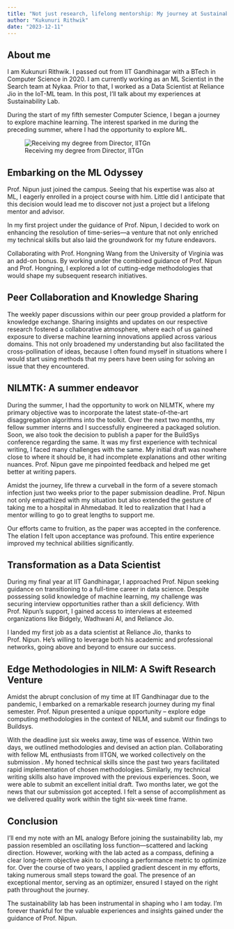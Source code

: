 ```yaml
---
title: "Not just research, lifelong mentorship: My journey at Sustainability Lab"
author: "Kukunuri Rithwik"
date: "2023-12-11"
---
```


## About me
I am Kukunuri Rithwik. I passed out from IIT Gandhinagar with a BTech in Computer Science in 2020. I am currently working as an ML Scientist in the Search team at Nykaa. Prior to that, I worked as a Data Scientist at Reliance Jio in the IoT-ML team. In this post, I'll talk about my experiences at Sustainability Lab. 

During the start of my fifth semester Computer Science, I began a journey to explore machine learning. The interest sparked in me during the preceding summer, where I had the opportunity to explore ML.

![Receiving my degree from Director, IITGn](../images/experiences/rithwik.jpeg)

## Embarking on the ML Odyssey

Prof. Nipun just joined the campus. Seeing that his expertise was also at ML, I eagerly enrolled in a project course with him. Little did I anticipate that this decision would lead me to discover not just a project but a lifelong mentor and advisor.

In my first project under the guidance of Prof. Nipun, I decided to work on enhancing the resolution of time-series—a venture that not only enriched my technical skills but also laid the groundwork for my future endeavors.

Collaborating with Prof. Hongning Wang from the University of Virginia was an add-on bonus. By working under the combined guidance of Prof. Nipun and Prof. Hongning, I explored a lot of cutting-edge methodologies that would shape my subsequent research initiatives.

## Peer Collaboration and Knowledge Sharing

The weekly paper discussions within our peer group provided a platform for knowledge exchange. Sharing insights and updates on our respective research fostered a collaborative atmosphere, where each of us gained exposure to diverse machine learning innovations applied across various domains. This not only broadened my understanding but also facilitated the cross-pollination of ideas, because I often found myself in situations where I would start using methods that my peers have been using for solving an issue that they encountered.

## NILMTK: A summer endeavor

During the summer, I had the opportunity to work on NILMTK, where my primary objective was to incorporate the latest state-of-the-art disaggregation algorithms into the toolkit. Over the next two months, my fellow summer interns and I successfully engineered a packaged solution. Soon, we also took the decision to publish a paper for the BuildSys conference regarding the same. It was my first experience with technical writing, I faced many challenges with the same. My initial draft was nowhere close to where it should be, it had incomplete explanations and other writing nuances. Prof. Nipun gave me pinpointed feedback and helped me get better at writing papers.

Amidst the journey, life threw a curveball in the form of a severe stomach infection just two weeks prior to the paper submission deadline. Prof. Nipun not only empathized with my situation but also extended the gesture of taking me to a hospital in Ahmedabad. It led to realization that I had a mentor willing to go to great lengths to support me.

Our efforts came to fruition, as the paper was accepted in the conference. The elation I felt upon acceptance was profound. This entire experience improved my technical abilities significantly. 

## Transformation as a Data Scientist 

During my final year at IIT Gandhinagar, I approached Prof. Nipun seeking guidance on transitioning to a full-time career in data science. Despite possessing solid knowledge of machine learning, my challenge was securing interview opportunities rather than a skill deficiency. With Prof. Nipun's support, I gained access to interviews at esteemed organizations like Bidgely, Wadhwani AI, and Reliance Jio.

I landed my first job as a data scientist at Reliance Jio, thanks to Prof. Nipun. He's willing to leverage both his academic and professional networks, going above and beyond to ensure our success. 

## Edge Methodologies in NILM: A Swift Research Venture

Amidst the abrupt conclusion of my time at IIT Gandhinagar due to the pandemic, I embarked on a remarkable research journey during my final semester. Prof. Nipun presented a unique opportunity – explore edge computing methodologies in the context of NILM, and submit our findings to Buildsys.

With the deadline just six weeks away, time was of essence. Within two days, we outlined methodologies and devised an action plan. Collaborating with fellow ML enthusiasts from IITGN, we worked collectively on the submission . My honed technical skills since the past two years facilitated rapid implementation of chosen methodologies. Similarly, my technical writing skills also have improved with the previous experiences. Soon, we were able to submit an excellent initial draft. Two months later, we got the news that our submission got accepted. I felt a sense of accomplishment as we delivered quality work within the tight six-week time frame.

## Conclusion

I'll end my note with an ML analogy
Before joining the sustainability lab, my passion resembled an oscillating loss function—scattered and lacking direction. However, working with the lab acted as a compass, defining a clear long-term objective akin to choosing a performance metric to optimize for. Over the course of two years, I applied gradient descent in my efforts, taking numerous small steps toward the goal. The presence of an exceptional mentor, serving as an optimizer, ensured I stayed on the right path throughout the journey. 

The sustainability lab has been instrumental in shaping who I am today. I'm forever thankful for the valuable experiences and insights gained under the guidance of Prof. Nipun.
